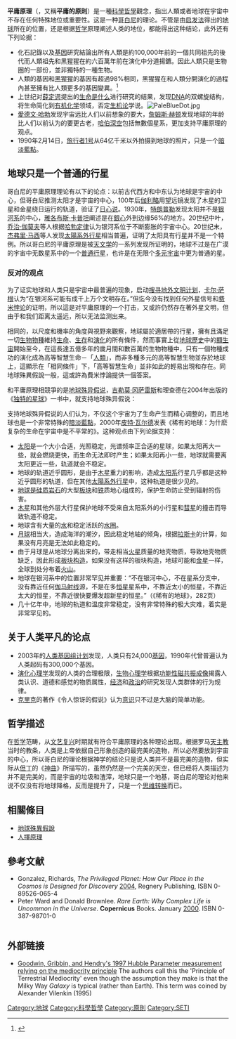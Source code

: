 '''平庸原理'''（{{lang-en|mediocrity principle}}，又稱'''平庸的原則'''）是一種[[科學哲學|科學哲學]]觀念，指出人類或者地球在宇宙中不存在任何特殊地位或重要性。这是一种[[哥白尼|哥白尼]]的理论。不管是由[[启发法|启发法]]得出的[[地球|地球]]所在的位置，还是根据[[哲学|哲学]]原理阐述人类的地位，都能得出这种结论，此外还有下列论据：

* 化石記錄以及[[基因|基因]]研究結論出所有人類是約100,000年前的一個共同祖先的後代而人類祖先和黑猩猩在約六百萬年前在演化中分道揚鑣。因此人類只是生物圈的一部份，並非獨特的一種生物。
* 人類的基因和[[黑猩猩|黑猩猩]]的基因有超過98%相同，黑猩猩在和人類分開演化的過程內甚至擁有比人類更多的基因變異。<ref>{{Cite web |url=http://www.livescience.com/animalworld/070417_chimps_evolve.html |title=存档副本 |accessdate=2008-03-14 |archive-date=2008-07-25 |archive-url=https://web.archive.org/web/20080725003803/http://www.livescience.com/animalworld/070417_chimps_evolve.html |dead-url=no }}</ref>
* 上世纪对[[薛定谔|薛定谔]]提出的[[生命是什么|生命是什么]]进行研究的结果，发现[[DNA|DNA]]的双螺旋结构，将生命简化到[[有机化学|有机化学]]领域，否定[[生机论|生机论]]学说。[[File:PaleBlueDot.jpg|thumb]]
* [[愛德文·哈勃|愛德文·哈勃]]发现宇宙远比人们以前想象的要大，[[詹姆斯·赫顿|詹姆斯·赫顿]]发现地球的年龄比人们以前认为的要更古老，[[哈伯深空|哈伯深空]]包括無數個星系，更加支持平庸原理的观点。
* 1990年2月14日，[[旅行者1号|旅行者1号]]从64亿千米以外拍摄到地球的照片，只是一个[[暗淡藍點|暗淡藍點]]。

== 地球只是一个普通的行星 ==

哥白尼的平庸原理理论有以下的论点：以前古代西方和中东认为地球是宇宙的中心，但哥白尼推测太阳才是宇宙的中心，100年后[[伽利略|伽利略]]用望远镜发现了木星的卫星和金星绕日运行的轨道，验证了[[日心说|日心说]]。1930年，[[特朗普勒|特朗普勒]]发现太阳并不是[[银河系|银河系]]的中心，[[雅各布斯·卡普坦|雅各布斯·卡普坦]]阐述是在[[銀心|銀心]]外到边缘56%的地方。20世纪中叶，[[乔治·伽莫夫|乔治·伽莫夫]]等人根据[[哈勃定律|哈勃定律]]认为银河系位于不断膨胀的宇宙中心。20世纪末，[[杰弗里·马西|杰弗里·马西]]等人发现[[太陽系外行星|太陽系外行星]]相当普遍，证明了太阳具有行星并不是一个特例。所以哥白尼的平庸原理是被[[天文学|天文学]]的一系列发现所证明的，地球不过是在广漠的宇宙中无数星系中的一个[[德雷克公式|普通行星]]，也许是在无限个[[平行宇宙|多元宇宙]]中更为普通的星。

=== 反对的观点 ===
为了证实地球和人类只是宇宙中最普遍的现象，启动[[搜寻地外文明计划|搜寻地外文明计划]]，[[卡尔·萨根|卡尔·萨根]]认为“在银河系可能有成千上万个文明存在。”但迄今没有找到任何外星信号和[[费米悖论|费米悖论]]的证明，所以這是对平庸原理的一个打击，又或許仍然存在著外星文明，但由于和我们距离太遥远，所以无法监测出来。

相同的，以尺度和機率的角度與視野來觀察，地球屬於適居帶的行星，擁有且滿足一切[[生物|生物]][[物種|物種]]維持[[生命|生命]]、[[生存|生存]]和[[演化|演化]]的所有條件，然而事實上從[[地球歷史|地球歷史]]中的[[顯生宙|顯生宙]]開始至今，在這長達五億多年的歲月間和數百萬的生物物種中，只有一個物種成功的演化成為高等智慧生命－「[[人類|人類]]」，而非多種多元的高等智慧生物並存於地球上，這顯示在「相同條件」下，「高等智慧生命」並非如此的輕易出現和存在。同地球殊異假說一般，這或許為費米悖論提供一個答案。

和平庸原理相競爭的是[[地球殊异假说|地球殊异假说]]，[[吉勒莫·冈萨雷斯|吉勒莫·冈萨雷斯]]和理查德在2004年出版的《[[独特的星球|独特的星球]]》一书中，就支持地球殊异假说：
{{quotation|我们虽然不在宇宙的中心，但是位于一个最好的位置，在这里可以产生复杂的生命，并进化到可以观察我们周围的世界。<ref>{{cite web |url=http://www.arn.org/arnproducts/books/b086.htm |title=存档副本 |accessdate=2008年3月14日 |deadurl=yes |archiveurl=https://web.archive.org/web/20061004124910/http://www.arn.org/arnproducts/books/b086.htm |archivedate=2006年10月4日 |df= }}</ref>}}

支持地球殊异假说的人们认为，不仅这个宇宙为了生命产生而精心调整的，而且地球也是一个非常特殊的[[暗淡藍點|暗淡藍點]]，2000年[[皮特·瓦尔德|皮特·瓦尔德]]发表《稀有的地球：为什麽复杂的生命在宇宙中是不平常的》。这种观点由下列论据支持：

* [[太阳|太阳]]是一个大小合适，光照稳定，光谱频率正合适的星球，如果太阳再大一些，就会燃烧更快，而生命无法即时产生；如果太阳再小一些，地球就需要离太阳更近一些，轨道就会不稳定。
* 地球的轨道近乎圆形，是由于[[木星|木星]]重力的影响，造成[[太阳系|太阳系]]行星几乎都是这种近乎圆形的轨道，但在其他[[太陽系外行星|太陽系外行星]]中，这种轨道是很少见的。
* [[类地行星|地球是硅质岩石]]的大型[[板块构造论|板块]]和[[铁|铁]]质地心组成的，保护生命防止受到辐射的伤害。
* [[木星|木星]]和其他外层大行星保护地球不受来自太阳系外的小行星和[[彗星|彗星]]的撞击而导致轨道不稳定。
* 地球含有大量的[[水|水]]和稳定活跃的[[水圈|水圈]]。
* [[月球|月球]]相当大，造成海洋的潮汐，因此稳定地轴的倾角，根据[[拉斯卡|拉斯卡]]的计算，如果没有月亮是无法如此稳定的。
* 由于月球是从地球分离出来的，带走相当[[火星|火星]]质量的地壳物质，导致地壳物质缺乏，因此形成[[板块构造论|板块构造]]，如果没有这样的板块构造，地球可能和[[金星|金星]]一样，全球到处分布着[[火山|火山]]。 
* 地球在银河系中的位置非常罕见并重要：“不在银河中心，不在星系分支中，没有靠近任何[[伽马射线|伽马射线]]源，不是在多[[恒星|恒星]]星系中，不靠近太小的恒星，不靠近太大的恒星，不靠近很快要爆发超新星的恒星。”（《稀有的地球》，282页）
* 几十亿年中，地球的轨道和温度非常稳定，没有非常特殊的极大灾难，着实是非常罕见的。

== 关于人类平凡的论点 ==

* 2003年的[[人类基因组计划|人类基因组计划]]发现，人类只有24,000[[基因|基因]]，1990年代曾普遍认为人类起码有300,000个基因。
* [[演化心理学|演化心理学]]发现的人类的合理极限，[[生物心理学|生物心理学]]根据[[功能性磁共振成像|功能性磁共振成像]]揭露人类认识、道德和感觉的物质属性，[[经济|经济]]和[[政治|政治]]的研究发现人类群体的行为规律。
* [[佛朗西斯·克里克|克里克]]的著作《令人惊讶的假说》认为[[意识|意识]]只不过是大脑的简单功能。

== 哲学描述 ==

在[[哲学|哲学]]范畴，从[[文艺复兴|文艺复兴]]时期就有符合平庸原理的各种理论出现。根据罗马[[天主教|天主教]]当时的教条，人类是上帝依据自己形象创造的最完美的造物，所以必然要放到宇宙的中心，所以哥白尼的理论根据神学的结论只是说人类并不是最完美的造物，但实际从[[但丁|但丁]]的《[[神曲|神曲]]》所描写的，虽然仍然是一个完美的天空，但已经将人类描述为并不是完美的，而是宇宙的垃圾和渣滓，地球只是一个地基，哥白尼的理论对他来说不仅没有将地球降格，反而是提升了，只是一个[[範式轉移|思维转换]]而已。

== 相關條目 ==
* [[地球殊異假說|地球殊異假說]]
* [[人擇原理|人擇原理]]

== 參考文献 ==
* Gonzalez, Richards, ''The Privileged Planet: How Our Place in the Cosmos is Designed for Discovery'' [[2004_in_literature|2004]], Regnery Publishing, ISBN 0-89526-065-4
* Peter Ward and Donald Brownlee. ''Rare Earth: Why Complex Life is Uncommon in the Universe''. '''Copernicus''' Books. January [[2000_in_literature|2000]]. ISBN 0-387-98701-0

<div class="references-small" style="-moz-column-count:1; column-count:1;">
<references/>
</div>

== 外部链接 ==

* [http://arxiv.org/PS_cache/astro-ph/pdf/9704/9704289.pdf Goodwin, Gribbin, and Hendry's 1997 Hubble Parameter measurement relying on the mediocrity principle]{{Dead link|date=2019年10月 |bot=InternetArchiveBot |fix-attempted=yes }} The authors call this the 'Principle of Terrestrial Mediocrity' even though the assumption they make is that the Milky Way ''Galaxy'' is typical (rather than Earth). This term was coined by Alexander Vilenkin (1995)

{{Extraterrestrial life}}

[[Category:地球|Category:地球]]
[[Category:科學哲學|Category:科學哲學]]
[[Category:原則|Category:原則]]
[[Category:SETI|Category:SETI]]